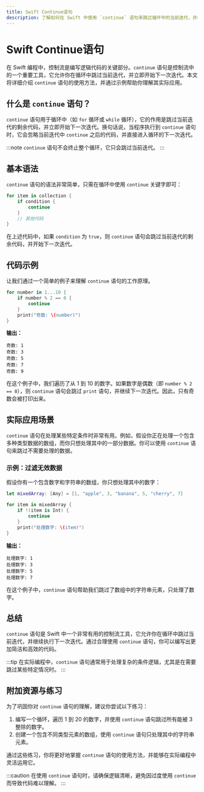 ```yaml
---
title: Swift Continue语句
description: 了解如何在 Swift 中使用 `continue` 语句来跳过循环中的当前迭代，并继续执行下一次迭代。本文适合初学者，包含代码示例和实际应用场景。
---
```


# Swift Continue语句

在 Swift 编程中，控制流是编写逻辑代码的关键部分。`continue` 语句是控制流中的一个重要工具，它允许你在循环中跳过当前迭代，并立即开始下一次迭代。本文将详细介绍 `continue` 语句的使用方法，并通过示例帮助你理解其实际应用。

## 什么是 `continue` 语句？

`continue` 语句用于循环中（如 `for` 循环或 `while` 循环），它的作用是跳过当前迭代的剩余代码，并立即开始下一次迭代。换句话说，当程序执行到 `continue` 语句时，它会忽略当前迭代中 `continue` 之后的代码，并直接进入循环的下一次迭代。

:::note
`continue` 语句不会终止整个循环，它只会跳过当前迭代。
:::

## 基本语法

`continue` 语句的语法非常简单，只需在循环中使用 `continue` 关键字即可：

```swift
for item in collection {
    if condition {
        continue
    }
    // 其他代码
}
```

在上述代码中，如果 `condition` 为 `true`，则 `continue` 语句会跳过当前迭代的剩余代码，并开始下一次迭代。

## 代码示例

让我们通过一个简单的例子来理解 `continue` 语句的工作原理。

```swift
for number in 1...10 {
    if number % 2 == 0 {
        continue
    }
    print("奇数: \(number)")
}
```

**输出：**

```
奇数: 1
奇数: 3
奇数: 5
奇数: 7
奇数: 9
```

在这个例子中，我们遍历了从 1 到 10 的数字。如果数字是偶数（即 `number % 2 == 0`），则 `continue` 语句会跳过 `print` 语句，并继续下一次迭代。因此，只有奇数会被打印出来。

## 实际应用场景

`continue` 语句在处理某些特定条件时非常有用。例如，假设你正在处理一个包含多种类型数据的数组，而你只想处理其中的一部分数据。你可以使用 `continue` 语句来跳过不需要处理的数据。

### 示例：过滤无效数据

假设你有一个包含数字和字符串的数组，你只想处理其中的数字：

```swift
let mixedArray: [Any] = [1, "apple", 3, "banana", 5, "cherry", 7]

for item in mixedArray {
    if !(item is Int) {
        continue
    }
    print("处理数字: \(item)")
}
```

**输出：**

```
处理数字: 1
处理数字: 3
处理数字: 5
处理数字: 7
```

在这个例子中，`continue` 语句帮助我们跳过了数组中的字符串元素，只处理了数字。

## 总结

`continue` 语句是 Swift 中一个非常有用的控制流工具，它允许你在循环中跳过当前迭代，并继续执行下一次迭代。通过合理使用 `continue` 语句，你可以编写出更加简洁和高效的代码。

:::tip
在实际编程中，`continue` 语句通常用于处理复杂的条件逻辑，尤其是在需要跳过某些特定情况时。
:::

## 附加资源与练习

为了巩固你对 `continue` 语句的理解，建议你尝试以下练习：

1. 编写一个循环，遍历 1 到 20 的数字，并使用 `continue` 语句跳过所有能被 3 整除的数字。
2. 创建一个包含不同类型元素的数组，使用 `continue` 语句只处理其中的字符串元素。

通过这些练习，你将更好地掌握 `continue` 语句的使用方法，并能够在实际编程中灵活运用它。

:::caution
在使用 `continue` 语句时，请确保逻辑清晰，避免因过度使用 `continue` 而导致代码难以理解。
:::